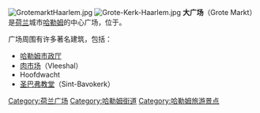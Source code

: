 [[Image:GrotemarktHaarlem.jpg|thumb]]
[[Image:Grote-Kerk-Haarlem.jpg|thumb]]
'''大广场'''（Grote Markt）是[[荷兰|荷兰]]城市[[哈勒姆|哈勒姆]]的中心广场，位于{{Coord|52|22|52.92|N|4|38|9.26|E|region:NL_type:landmark|display=inline,title}}。

广场周围有许多著名建筑，包括：
* [[哈勒姆市政厅|哈勒姆市政厅]]
* [[肉市场|肉市场]]（Vleeshal） 
* Hoofdwacht
* [[圣巴弗教堂|圣巴弗教堂]]（Sint-Bavokerk）

[[Category:荷兰广场|Category:荷兰广场]]
[[Category:哈勒姆街道|Category:哈勒姆街道]]
[[Category:哈勒姆旅游景点|Category:哈勒姆旅游景点]]